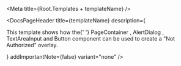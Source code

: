 

<Meta title={Root.Templates + templateName} />

<DocsPageHeader
    title={templateName}
    description={
        <p>
            This template shows how the{' '}
            <LinkTo kind="components-containers-pagecontainer" story="base">
                PageContainer
            </LinkTo>
            , <LinkTo kind="components-overlay-alertdialog" story="base">
                AlertDialog
            </LinkTo>, <LinkTo
                kind="components-form-textareainput"
                story="base"
            >
                TextAreaInput
            </LinkTo> and <LinkTo kind="components-form-button" story="base">
                Button
            </LinkTo> component can be used to create a "Not Authorized" overlay.
        </p>
    }
    addImportantNote={false}
    variant="none"
/>

<Canvas withToolbar>
    <Story name="Not Authorized" story={stories.Base} />
</Canvas>
